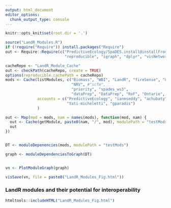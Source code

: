 ```yaml
---
output: html_document
editor_options: 
  chunk_output_type: console
---
```


```r
knitr::opts_knit$set(root.dir = '.')
```

```r
source("LandR_Modules.R")
if (!require("Require")) install.packages("Require")
out <- Require::Require(c("PredictiveEcology/SpaDES.install@installFromSource", 
                          "reproducible", "igraph", "dplyr", "visNetwork", "data.table"))
```

```r
cacheRepo <- "LandR_Module_Cache"
out <- checkPath(cacheRepo, create = TRUE)
options(reproducible.cachePath = cacheRepo)
mods <- Cache(listModules, c("Biomass", "WBI", "LandR", "fireSense", "CBM", "LandMine", "LandWeb", 
                             "NRV", #"scfm", 
                             "priority", "spades_ws3",
                             "dataPrep", "DataPrep", "RoF", "Ontario", "ROF"), 
              accounts = c("PredictiveEcology", "ianmseddy", "achubaty", "FOR-CAST", "eliotmcintire",
                           "tati-micheletti", "gparadis")
              )

out <- Map(mod = mods, nam = names(mods), function(mod, nam) {
  out <- Cache(getModule, paste0(nam, "/", mod), modulePath = "testMods")
  out
})


DT <- moduleDepenencies(mods, modulePath = "testMods")

graph <- moduleDependenciesToGraph(DT)


vn <- PlotModuleGraph(graph)  

```

```r

visSave(vn, file = paste0("LandR_Modules_Fig.html"))

```

### LandR modules and their potential for interoperability

```r
htmltools::includeHTML("LandR_Modules_Fig.html")
```

